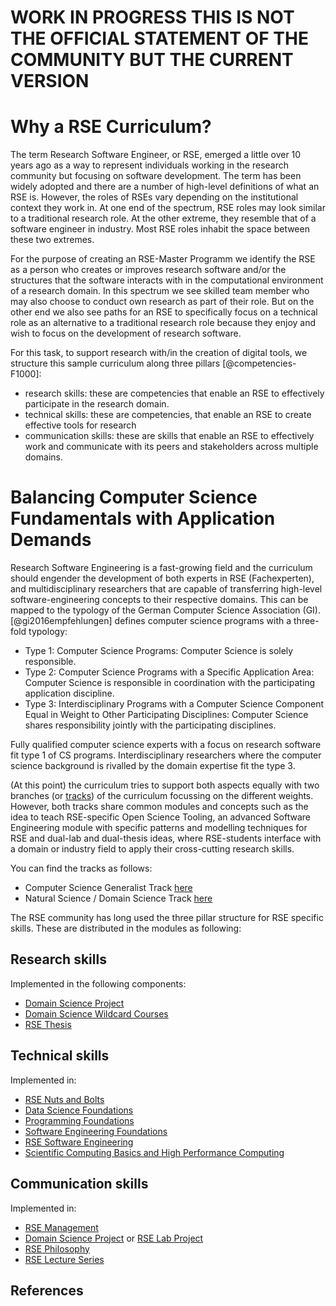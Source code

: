 # WORK IN PROGRESS THIS IS NOT THE OFFICIAL STATEMENT OF THE COMMUNITY BUT THE CURRENT VERSION

# Why a RSE Curriculum?

The term Research Software Engineer, or RSE,
emerged a little over 10 years ago as a way to represent
individuals working in the research community but focusing on software development.
The term has been widely adopted and there are a number of high-level definitions of what an RSE is.
However, the roles of RSEs vary depending on the institutional context they work in.
At one end of the spectrum, RSE roles may look similar to a traditional research role.
At the other extreme, they resemble that of a software engineer in industry.
Most RSE roles inhabit the space between these two extremes.

For the purpose of creating an RSE-Master Programm we identify the RSE as a person who
creates or improves research software and/or the structures that the software interacts with
in the computational environment of a research domain.
In this spectrum we see skilled team member who may also choose to conduct own research as part of their role.
But on the other end we also see paths for an RSE to specifically focus on a technical
role as an alternative to a traditional research role
because they enjoy and wish to focus on the development of research software.

For this task, to support research with/in the creation of digital tools,
we structure this sample curriculum along three pillars [@competencies-F1000]:

- research skills: these are competencies that enable an RSE to effectively participate in the research domain.
- technical skills: these are competencies, that enable an RSE to create effective tools for research
- communication skills: these are skills that enable an RSE to effectively work and communicate with its peers and stakeholders across multiple domains.


# Balancing Computer Science Fundamentals with Application Demands

Research Software Engineering is a fast-growing field and the curriculum should engender the development of both experts
in RSE (Fachexperten), and multidisciplinary researchers that are capable of transferring high-level software-engineering concepts to their respective domains.
This can be mapped to the typology of the German Computer Science Association (GI). [@gi2016empfehlungen] defines computer science programs with a three-fold typology:

- Type 1: Computer Science Programs: Computer Science is solely responsible.
- Type 2: Computer Science Programs with a Specific Application Area: Computer Science is responsible in coordination with the participating application discipline.
- Type 3: Interdisciplinary Programs with a Computer Science Component Equal in Weight to Other Participating Disciplines: Computer Science shares responsibility jointly with the participating disciplines.

Fully qualified computer science experts with a focus on research software fit type 1 of CS programs.
Interdisciplinary researchers where the computer science background is rivalled by the domain expertise fit the type 3.

(At this point) the curriculum tries to support both aspects equally with two branches (or [tracks](https://github.com/the-teachingRSE-project/RSE-Masters/wiki/profiles)) of the curriculum focussing on the different weights. However, both tracks share common modules and concepts such as the idea to teach RSE-specific Open Science Tooling, an advanced Software Engineering module with specific patterns and modelling techniques for RSE and dual-lab and dual-thesis ideas, where RSE-students interface with a domain or industry field to apply their cross-cutting research skills.

You can find the tracks as follows:

- Computer Science Generalist Track [here](/generation/generated/cs_curriculum.qmd)
- Natural Science / Domain Science Track [here](/generation/generated/mnt_curriculum.qmd)


The RSE community has long used the three pillar structure for RSE specific skills. These are distributed in the
modules as following:

## Research skills

Implemented in the following components:

- [Domain Science Project](generation/generated/mnt_project.qmd)
- [Domain Science Wildcard Courses](generation/generated/mnt_wildcard.qmd)
- [RSE Thesis](rse_thesis)

## Technical skills

Implemented in:

- [RSE Nuts and Bolts](generation/generated/rse_missingsemester.qmd)
- [Data Science Foundations](generation/generated/gen_datascience.qmd)
- [Programming Foundations](generation/generated/gen_programming.qmd)
- [Software Engineering Foundations](generation/generated/gen_softwareengineering.qmd)
- [RSE Software Engineering](generation/generated/rse_softwareengineering.qmd)
- [Scientific Computing Basics and High Performance Computing](generation/generated/rse_computing.qmd)

## Communication skills

Implemented in:

- [RSE Management](generation/generated/rse_management.qmd)
- [Domain Science Project](generation/generated/mnt_project.qmd) or [RSE Lab Project](generation/generated/cs_project.qmd)
- [RSE Philosophy](generation/generated/rse_philosophy.qmd)
- [RSE Lecture Series](generation/generated/rse_colloquium.qmd)




::: {.content-visible when-format="html"}

# References

::: {#refs}
:::

:::